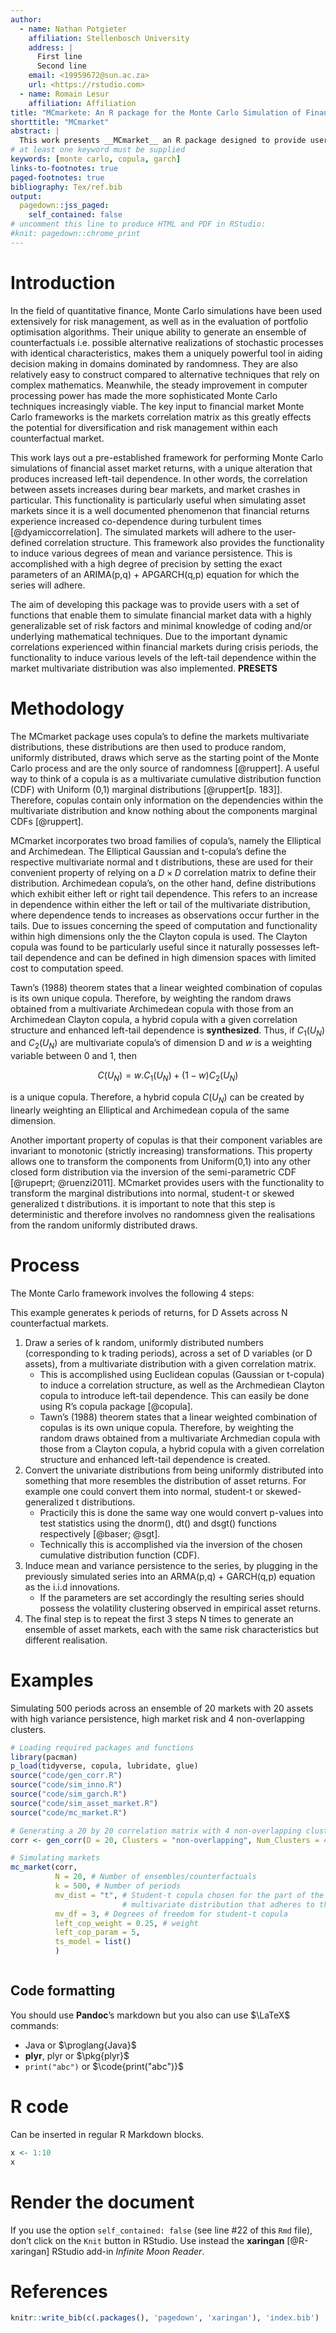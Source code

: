 ```yaml
---
author:
  - name: Nathan Potgieter
    affiliation: Stellenbosch University
    address: |
      First line  
      Second line
    email: <19959672@sun.ac.za>
    url: <https://rstudio.com>
  - name: Romain Lesur
    affiliation: Affiliation
title: "MCmarkete: An R package for the Monte Carlo Simulation of Financial Markets"
shorttitle: "MCmarket"
abstract: |
  This work presents __MCmarket__ an R package designed to provide users with the tools to carry out the Monte Carlo simulation of asset markets. The framework set out in the package uses Elliptical copulas to give rise to the correlation structure and the Archimedean Clayton copula to induce left-tail dependence (or dynamic correlations). Various ARIMA + GARCH models can also be called apon to produce mean and varience persistence. __Non technical users will be able to select between X presets to induce varying degrees of market risk without requiring prior knowedge of the underlying statistical techniques.
# at least one keyword must be supplied
keywords: [monte carlo, copula, garch]
links-to-footnotes: true
paged-footnotes: true
bibliography: Tex/ref.bib
output: 
  pagedown::jss_paged:
    self_contained: false
# uncomment this line to produce HTML and PDF in RStudio:
#knit: pagedown::chrome_print
---
```


# Introduction

In the field of quantitative finance, Monte Carlo simulations have been used extensively for risk management, as well as in the evaluation of portfolio optimisation algorithms. Their unique ability to generate an ensemble of counterfactuals i.e. possible alternative realizations of stochastic processes with identical characteristics, makes them a uniquely powerful tool in aiding decision making in domains dominated by randomness. They are also relatively easy to construct compared to alternative techniques that rely on complex mathematics. Meanwhile, the steady improvement in computer processing power has made the more sophisticated Monte Carlo techniques increasingly viable. The key input to financial market Monte Carlo frameworks is the markets correlation matrix as this greatly effects the potential for diversification and risk management within each counterfactual market.

This work lays out a pre-established framework for performing Monte Carlo simulations of financial asset market returns, with a unique alteration that produces increased left-tail dependence. In other words, the correlation between assets increases during bear markets, and market crashes in particular. This functionality is particularly useful when simulating asset markets since it is a well documented phenomenon that financial returns experience increased co-dependence during turbulent times [@dyamiccorrelation]. The simulated markets will adhere to the user-defined correlation structure. This framework also provides the functionality to induce various degrees of mean and variance persistence. This is accomplished with a high degree of precision by setting the exact parameters of an ARIMA(p,q) + APGARCH(q,p) equation for which the series will adhere.

The aim of developing this package was to provide users with a set of functions that enable them to simulate financial market data with a highly generalizable set of risk factors and minimal knowledge of coding and/or underlying mathematical techniques. Due to the important dynamic correlations experienced within financial markets during crisis periods, the functionality to induce various levels of the left-tail dependence within the market multivariate distribution was also implemented. __PRESETS__

# Methodology

The MCmarket package uses copula's to define the markets multivariate distributions, these distributions are then used to produce random, uniformly distributed, draws which serve as the starting point of the Monte Carlo process and are the only source of randomness [@ruppert]. A useful way to think of a copula is as a multivariate cumulative distribution function (CDF) with Uniform (0,1) marginal distributions [@ruppert[p. 183]]. Therefore, copulas contain only information on the dependencies within the multivariate distribution and know nothing about the components marginal CDFs [@ruppert]. 

MCmarket incorporates two broad families of copula's, namely the Elliptical and Archimedean. The Elliptical Gaussian and t-copula's define the respective multivariate normal and t distributions, these are used for their convenient property of relying on a $D \times D$ correlation matrix to define their distribution. Archimedean copula's, on the other hand, define distributions which exhibit either left or right tail dependence. This refers to an increase in dependence within either the left or tail of the multivariate distribution, where dependence tends to increases as observations occur further in the tails. Due to issues concerning the speed of computation and functionality within high dimensions only the the Clayton copula is used. The Clayton copula was found to be particularly useful since it naturally possesses left-tail dependence and can be defined in high dimension spaces with limited cost to computation speed. 

Tawn's (1988) theorem states that a linear weighted combination of copulas is its own unique copula. Therefore, by weighting the random draws obtained from a multivariate Archimedean copula with those from an Archimedean Clayton copula, a hybrid copula with a given correlation structure and enhanced left-tail dependence is __synthesized__. Thus, if  $C_1(U_N)$  and  $C_2(U_N)$  are multivariate copula's of dimension D and $w$ is a weighting variable between 0 and 1, then 

<center> $$C(U_N)=w.C_1(U_N)+(1-w)C_2(U_N)$$ </center>

is a unique copula. Therefore, a hybrid copula $C(U_N)$ can be created by linearly weighting an Elliptical and Archimedean copula of the same dimension. 

Another important property of copulas is that their component variables are invariant to monotonic (strictly increasing) transformations. This property allows one to transform the components from Uniform(0,1) into any other closed form distribution via the inversion of the semi-parametric CDF [@rupeprt; @ruenzi2011]. MCmarket provides users with the functionality to transform the marginal distributions into normal, student-t or skewed generalized t distributions. it is important to note that this step is deterministic and therefore involves no randomness given the realisations from the random uniformly distributed draws.  



# Process

The Monte Carlo framework involves the following 4 steps:

This example generates k periods of returns, for D Assets across N counterfactual markets.

1. Draw a series of k random, uniformly distributed numbers (corresponding to k trading periods), across a set of D variables (or D assets), from a multivariate distribution with a given correlation matrix. 
    + This is accomplished using Euclidean copulas (Gaussian or t-copula) to induce a correlation structure, as well as the Archmediean Clayton copula to introduce left-tail dependence. This can easily be done using R's copula package [@copula]. 
    + Tawn's (1988) theorem states that a linear weighted combination of copulas is its own unique copula. Therefore, by weighting the random draws obtained from a multivariate Archmedian copula with those from a Clayton copula, a hybrid copula with a given correlation structure and enhanced left-tail dependence is created. 
2. Convert the univariate distributions from being uniformly distributed into something that more resembles the distribution of asset returns. For example one could convert them into normal, student-t or skewed-generalized t distributions. 
    + Practicily this is done the same way one would convert p-values into test statistics using the dnorm(), dt() and dsgt() functions respectively [@baser; @sgt].
    + Technically this is accomplished via the inversion of the chosen cumulative distribution function (CDF).
3. Induce mean and variance persistence to the series, by plugging in the previously simulated series into an ARMA(p,q) + GARCH(q,p) equation as the i.i.d innovations.
    + If the parameters are set accordingly the resulting series should possess the volatility clustering observed in empirical asset returns. 
4. The final step is to repeat the first 3 steps N times to generate an ensemble of asset markets, each with the same risk characteristics but different realisation.

# Examples

Simulating 500 periods across an ensemble of 20 markets with 20 assets with high variance persistence, high market risk and 4 non-overlapping clusters.

```r

# Loading required packages and functions
library(pacman)
p_load(tidyverse, copula, lubridate, glue)
source("code/gen_corr.R")
source("code/sim_inno.R")
source("code/sim_garch.R")
source("code/sim_asset_market.R")
source("code/mc_market.R")

# Generating a 20 by 20 correlation matrix with 4 non-overlapping clusters
corr <- gen_corr(D = 20, Clusters = "non-overlapping", Num_Clusters = 4)

# Simulating markets
mc_market(corr, 
          N = 20, # Number of ensembles/counterfactuals
          k = 500, # Number of periods
          mv_dist = "t", # Student-t copula chosen for the part of the 
                         # multivariate distribution that adheres to the correlation structure. 
          mv_df = 3, # Degrees of freedom for student-t copula
          left_cop_weight = 0.25, # weight
          left_cop_param = 5,
          ts_model = list()
          )

```



```r
```




## Code formatting

You should use **Pandoc**'s [markdown]{.proglang} but you also can use $\LaTeX$ commands:

* [Java]{.proglang} or $\proglang{Java}$ 
* **plyr**, [plyr]{.pkg} or $\pkg{plyr}$
* `print("abc")` or $\code{print("abc")}$

# [R]{.proglang} code

Can be inserted in regular [R Markdown]{.proglang} blocks.

```r
x <- 1:10
x
```

# Render the document

If you use the option `self_contained: false` (see line \#22 of this `Rmd` file), don't click on the `Knit` button in RStudio. Use instead the **xaringan** [@R-xaringan] RStudio add-in _Infinite Moon Reader_.

# References {-}

```r
knitr::write_bib(c(.packages(), 'pagedown', 'xaringan'), 'index.bib')
```
